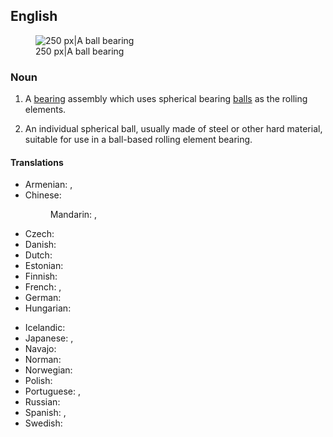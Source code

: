 {{also|ballbearing}}
==English==
{{wikipedia}}
[[Image:Four-point-contact-bearing din628 type-qj 180-ex.png|thumb|right|250 px|A ball bearing]]

===Noun===
{{en-noun}}

# {{lb|en|engineering}} A [[bearing]] assembly which uses spherical bearing [[ball]]s as the rolling elements.
# {{lb|en|in common usage}} An individual spherical ball, usually made of steel or other hard material, suitable for use in a ball-based rolling element bearing.

====Translations====
{{trans-top|bearing assembly with spherical balls}}
* Armenian: {{t+|hy|գնդառանցքակալ}}, {{t|hy|գնդավոր առանցքակալ}}
* Chinese:
*: Mandarin: {{t+|cmn|滾珠軸承|sc=Hani}}, {{t+|cmn|滚珠轴承|tr=gǔnzhū zhóuchéng|sc=Hani}}
* Czech: {{t|cs|kuličkové ložisko|n}}
* Danish: {{t|da|kugleleje}}
* Dutch: {{t+|nl|kogellager|n}}
* Estonian: {{t|et|kuullaager}}
* Finnish: {{t+|fi|kuulalaakeri}}
* French: {{t|fr|roulement mécanique|m}}, {{t+|fr|roulement à billes|m}}
* German: {{t+|de|Kugellager|n}}
* Hungarian: {{t+|hu|golyóscsapágy}}
{{trans-mid}}
* Icelandic: {{t|is|kúlulega|f}}
* Japanese: {{t|ja|玉軸受|tr=たまじくうけ, tamajikuuke|sc=Jpan}}, {{t|ja|ボールベアリング|tr=bōrubearingu|sc=Jpan}}
* Navajo: {{t|nv|béésh máazoo}}
* Norman: {{t|nrf|rouôl'lie à balles|f}} {{qualifier|Jersey}}
* Norwegian: {{t|no|kulelager|n}}
* Polish: {{t|pl|łożysko kulkowe|n}}
* Portuguese: {{t+|pt|rolamento|m}}, {{t|pt|rolimã|m}}
* Russian: {{t+|ru|шарикоподши́пник|m}}
* Spanish: {{t+|es|cojinete|m}}, {{t|es|rodamiento|m}}
* Swedish: {{t+|sv|kullager}}
{{trans-bottom}}